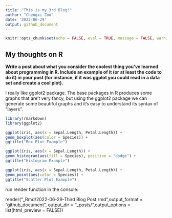 ```yaml
---
title: "This is my 3rd Blog!"
author: "Chengxi Zou"
date: '2022-06-29'
output: github_document
---
```


```r
knitr::opts_chunk$set(echo = FALSE, eval = TRUE, message = FALSE, warning = FALSE)
```

## My thoughts on R

**Write a post about what you consider the coolest thing you've learned about programming in R.  Include an example of it (or at least the code to do it) in your post (for instance, if it was ggplot you could read in a data set and create a cool plot).**

I really like ggplot2 package. The base packages in R produces some graphs that are't very fancy, but using the ggplot2 package we can generate some beautiful graphs and it's easy to understand its syntax of "layers".

```r
library(rmarkdown)
library(ggplot2)

ggplot(iris, aes(x = Sepal.Length, Petal.Length)) +
geom_boxplot(aes(color = Species)) +
ggtitle("Box Plot Example")
```

```r
ggplot(iris, aes(x = Sepal.Length)) +
geom_histogram(aes(fill = Species), position = "dodge") +
ggtitle("Histogram Example")
```

```r
ggplot(iris, aes(x = Sepal.Length, Petal.Length)) +
geom_point(aes(color = Species)) +
ggtitle("Scatter Plot Example")
```

run render function in the console:

render("_Rmd/2022-06-29-Third Blog Post.rmd",output_format = "github_document", output_dir = "_posts/",output_options = list(html_preview = FALSE))